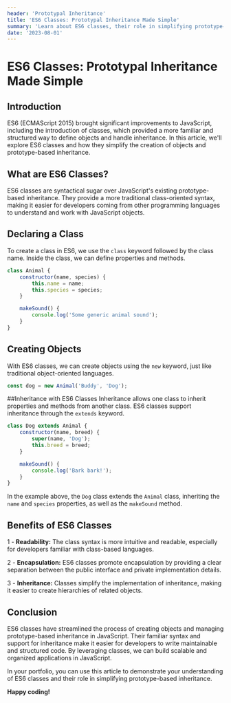 ```yaml
---
header: 'Prototypal Inheritance'
title: 'ES6 Classes: Prototypal Inheritance Made Simple'
summary: 'Learn about ES6 classes, their role in simplifying prototype-based inheritance, and how they provide a more structured approach to working with objects in JavaScript.'
date: '2023-08-01'
---
```


# ES6 Classes: Prototypal Inheritance Made Simple

## Introduction

ES6 (ECMAScript 2015) brought significant improvements to JavaScript, including the introduction of classes, which provided a more familiar and structured way to define objects and handle inheritance. In this article, we'll explore ES6 classes and how they simplify the creation of objects and prototype-based inheritance.

## What are ES6 Classes?

ES6 classes are syntactical sugar over JavaScript's existing prototype-based inheritance. They provide a more traditional class-oriented syntax, making it easier for developers coming from other programming languages to understand and work with JavaScript objects.

## Declaring a Class

To create a class in ES6, we use the `class` keyword followed by the class name. Inside the class, we can define properties and methods.

```javascript
class Animal {
	constructor(name, species) {
		this.name = name;
		this.species = species;
	}

	makeSound() {
		console.log('Some generic animal sound');
	}
}
```

## Creating Objects

With ES6 classes, we can create objects using the `new` keyword, just like traditional object-oriented languages.

```javascript
const dog = new Animal('Buddy', 'Dog');
```

##Inheritance with ES6 Classes
Inheritance allows one class to inherit properties and methods from another class. ES6 classes support inheritance through the `extends` keyword.

```javascript
class Dog extends Animal {
	constructor(name, breed) {
		super(name, 'Dog');
		this.breed = breed;
	}

	makeSound() {
		console.log('Bark bark!');
	}
}
```

In the example above, the `Dog` class extends the `Animal` class, inheriting the `name` and `species` properties, as well as the `makeSound` method.

## Benefits of ES6 Classes

1 - **Readability:** The class syntax is more intuitive and readable, especially for developers familiar with class-based languages.

2 - **Encapsulation:** ES6 classes promote encapsulation by providing a clear separation between the public interface and private implementation details.

3 - **Inheritance:** Classes simplify the implementation of inheritance, making it easier to create hierarchies of related objects.

## Conclusion

ES6 classes have streamlined the process of creating objects and managing prototype-based inheritance in JavaScript. Their familiar syntax and support for inheritance make it easier for developers to write maintainable and structured code. By leveraging classes, we can build scalable and organized applications in JavaScript.

In your portfolio, you can use this article to demonstrate your understanding of ES6 classes and their role in simplifying prototype-based inheritance.

**Happy coding!**
